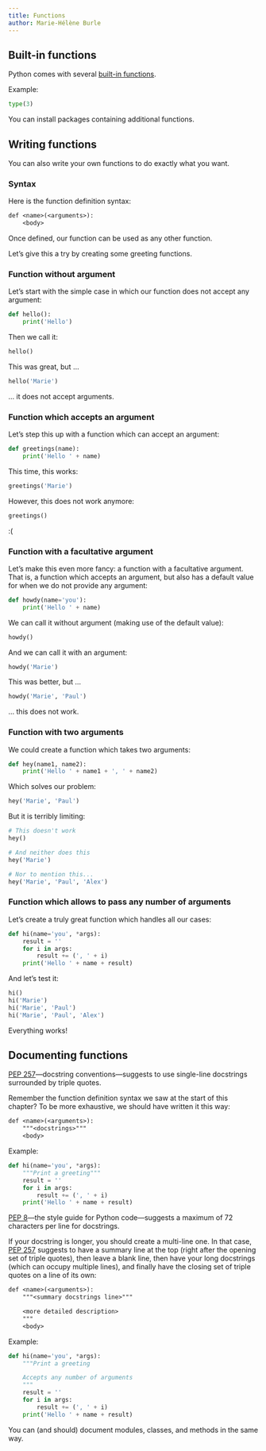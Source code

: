 ```yaml
---
title: Functions
author: Marie-Hélène Burle
---
```


## Built-in functions

Python comes with several [built-in functions](https://docs.python.org/3/library/functions.html).

:::{.example}

Example:

:::

```python
type(3)
```

You can install packages containing additional functions.

## Writing functions

You can also write your own functions to do exactly what you want.

### Syntax

Here is the function definition syntax:

```default
def <name>(<arguments>):
    <body>
```

Once defined, our function can be used as any other function.

Let's give this a try by creating some greeting functions.

### Function without argument

Let's start with the simple case in which our function does not accept any argument:

```python
def hello():
    print('Hello')
```

Then we call it:

```python
hello()
```

This was great, but ...

```python
hello('Marie')
```

... it does not accept arguments.

### Function which accepts an argument

Let's step this up with a function which can accept an argument:

```python
def greetings(name):
    print('Hello ' + name)
```

This time, this works:

```python
greetings('Marie')
```

However, this does not work anymore:

```python
greetings()
```

:(

### Function with a facultative argument

Let's make this even more fancy: a function with a facultative argument. That is, a function which accepts an argument, but also has a default value for when we do not provide any argument:

```python
def howdy(name='you'):
    print('Hello ' + name)
```

We can call it without argument (making use of the default value):

```python
howdy()
```

And we can call it with an argument:

```python
howdy('Marie')
```

This was better, but ...

```python
howdy('Marie', 'Paul')
```

... this does not work.

### Function with two arguments

We could create a function which takes two arguments:

```python
def hey(name1, name2):
    print('Hello ' + name1 + ', ' + name2)
```

Which solves our problem:

```python
hey('Marie', 'Paul')
```

But it is terribly limiting:

```python
# This doesn't work
hey()
```

```python
# And neither does this
hey('Marie')
```

```python
# Nor to mention this...
hey('Marie', 'Paul', 'Alex')
```

### Function which allows to pass any number of arguments

Let's create a truly great function which handles all our cases:

```python
def hi(name='you', *args):
    result = ''
    for i in args:
        result += (', ' + i)
    print('Hello ' + name + result)
```

And let's test it:

```python
hi()
hi('Marie')
hi('Marie', 'Paul')
hi('Marie', 'Paul', 'Alex')
```

Everything works!

## Documenting functions




[PEP 257](https://peps.python.org/pep-0257/#multi-line-docstrings)—docstring conventions—suggests to use single-line docstrings surrounded by triple quotes.

Remember the function definition syntax we saw at the start of this chapter? To be more exhaustive, we should have written it this way:

```default
def <name>(<arguments>):
    """<docstrings>"""
    <body>
```

:::{.example}

Example:

:::

```python
def hi(name='you', *args):
    """Print a greeting"""
    result = ''
    for i in args:
        result += (', ' + i)
    print('Hello ' + name + result)
```

[PEP 8](https://peps.python.org/pep-0008/#maximum-line-length)—the style guide for Python code—suggests a maximum of 72 characters per line for docstrings.

If your docstring is longer, you should create a multi-line one. In that case, [PEP 257](https://peps.python.org/pep-0257/#multi-line-docstrings) suggests to have a summary line at the top (right after the opening set of triple quotes), then leave a blank line, then have your long docstrings (which can occupy multiple lines), and finally have the closing set of triple quotes on a line of its own:

```default
def <name>(<arguments>):
    """<summary docstrings line>"""

    <more detailed description>
    """
    <body>
```

:::{.example}

Example:

:::

```python
def hi(name='you', *args):
    """Print a greeting

    Accepts any number of arguments
    """
    result = ''
    for i in args:
        result += (', ' + i)
    print('Hello ' + name + result)
```

:::{.note}

You can (and should) document modules, classes, and methods in the same way.

:::
